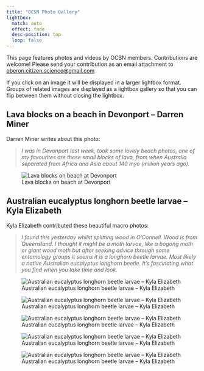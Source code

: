 ```yaml
---
title: "OCSN Photo Gallery"
lightbox:
  match: auto
  effect: fade
  desc-position: top
  loop: false
---
```


This page features photos and videos by OCSN members. Contributions are welcome! Please send your contribution as an email attachment to [oberon.citizen.science@gmail.com](mailto:oberon.citizen.science@gmail.com)

::: {.callout-note}
If you click on an image it will be displayed in a larger lightbox format. Groups of related images are displayed as a lightbox gallery so that you can flip between them without closing the lightbox.
:::

## Lava blocks on a beach in Devonport -- Darren Miner

Darren Miner writes about this photo: 

> _I was in Devonport last week, took some lovely beach photos, one of my favourites are these small blocks of lava, from when Australia separated from Africa and Asia about 140 myo (million years ago)._

![Lava blocks on beach at Devonport](gallery/darren_miner_tasmania_rocks.jpg)

## Australian eucalyptus longhorn beetle larvae -- Kyla Elizabeth

Kyla Elizabeth contributed these beautiful macro photos: 

> _I found this yesterday whilst splitting wood in O'Connell. Wood is from Queensland. I thought it might be a moth larvae, like a bogong moth or giant wood moth but after seeking advice through some entomology groups it seems it is a longhorn beetle larvae. Most likely a native Australian eucalyptus longhorn beetle. It's fascinating what you find when you take time and look._

![Australian eucalyptus longhorn beetle larvae -- Kyla Elizabeth](gallery/kyla_elizabeth_longhorn_beetle_larvae_1.jpg){group="longhorn_beetle_larvae"}

![Australian eucalyptus longhorn beetle larvae -- Kyla Elizabeth](gallery/kyla_elizabeth_longhorn_beetle_larvae_2.jpg){group="longhorn_beetle_larvae"}

![Australian eucalyptus longhorn beetle larvae -- Kyla Elizabeth](gallery/kyla_elizabeth_longhorn_beetle_larvae_3.jpg){group="longhorn_beetle_larvae"}

![Australian eucalyptus longhorn beetle larvae -- Kyla Elizabeth](gallery/kyla_elizabeth_longhorn_beetle_larvae_4.jpg){group="longhorn_beetle_larvae"}

![Australian eucalyptus longhorn beetle larvae -- Kyla Elizabeth](gallery/kyla_elizabeth_longhorn_beetle_larvae_5.jpg){group="longhorn_beetle_larvae"}

